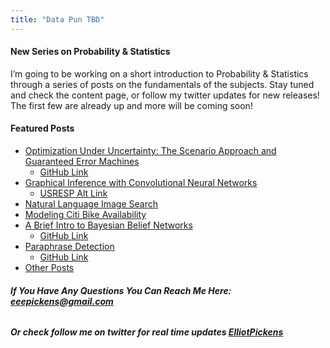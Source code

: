```yaml
---
title: "Data Pun TBD"
---
```

#### __New Series on Probability & Statistics__

I'm going to be working on a short introduction to Probability & Statistics through a series of posts on the fundamentals of the subjects. Stay tuned and check the content page, or follow my twitter updates for new releases! The first few are already up and more will be coming soon!

#### __Featured Posts__

+ <h><a href="comps.pdf">Optimization Under Uncertainty: The Scenario Approach and Guaranteed Error Machines</a></h>
    + [GitHub Link](https://github.com/epickens/Comps)
+ <h><a href="USRESP__Spring_2019___CNN_(3).pdf">Graphical Inference with Convolutional Neural Networks</a></h>
    + [USRESP Alt Link](https://www.causeweb.org/usproc/usresp/2019/spring/winners)
+ <h><a href="nl_is.pdf">Natural Language Image Search</a></h>
+ <h><a href="citibike.pdf">Modeling Citi Bike Availability</a></h>
+ <h><a href="belief_nets.pdf">A Brief Intro to Bayesian Belief Networks</a></h>
    + [GitHub Link](https://github.com/epickens/Bayesian-Networks)
+ <h><a href="Paraphrase_Detection_Final_Writeup.pdf">Paraphrase Detection</a></h>
    + [GitHub Link](https://github.com/chi-raag/paraphraseDetection)
+ [Other Posts](content.html)

###### __If You Have Any Questions You Can Reach Me Here: [eeepickens@gmail.com](mailto:eeepickens@gmail.com)__

###### __Or check follow me on twitter for real time updates [ElliotPickens](https://twitter.com/ElliotPickens)__

<!--
---
#### __Join this Blog's Google Group__

Get email updates about new posts or changes to the blog through its Google Group. Join [here](http://groups.google.com/group/data-pun-tbd "Data Pun TBD Google Group") or send an email to [data.pun.tbd@gmail.com](mailto:data.pun.tbd@gmail.com).
---
-->
